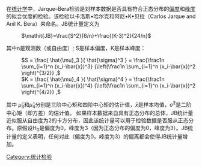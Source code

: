 {{Unreferenced|time=2021-05-09T08:57:25+00:00}}
{{NoteTA |G1=Math}}
在[[统计学|统计学]]中，Jarque–Bera检验是对样本数据是否具有符合正态分布的[[偏度|偏度]]和[[峰度|峰度]]的拟合优度的检验。该检验以卡洛斯•哈尔克和阿尼•K•贝拉（Carlos Jarque and Anil K. Bera）来命名。JB统计量定义为
: <math> 
    \mathit{JB}=\frac{S^2}{6/n}+\frac{(K-3)^2}{24/n}
  </math>
其中n是观测数（或自由度）; S是样本偏度，K是样本峰度：
: <math>
     S = \frac{ \hat{\mu}_3 }{ \hat{\sigma}^3 } 
        = \frac{\frac1n \sum_{i=1}^n (x_i-\bar{x})^3} {\left(\frac1n \sum_{i=1}^n (x_i-\bar{x})^2 \right)^{3/2}} ,
</math>
: <math>
 K = \frac{ \hat{\mu}_4 }{ \hat{\sigma}^4 }  
    = \frac{\frac1n \sum_{i=1}^n (x_i-\bar{x})^4} {\left(\frac1n \sum_{i=1}^n (x_i-\bar{x})^2 \right)^{4/2}} ,
</math>
其中 <math>\hat{\mu}_3</math>和<math>\hat{\mu}_4</math>分别是三阶中心矩和四阶中心矩的估计值，<math>\bar{x}</math>是样本均值，<math>\hat{\sigma}^2</math>是二阶中心矩（即方差）的估计值。
如果样本数据来自具有正态分布的总体，JB统计量近似服从自由度为2的卡方分布，因此该统计量可以用于检验数据是否服从正态分布。原假设H<sub>0</sub>是偏度为0，峰度为3（因为正态分布的偏度为0，峰度为3）。JB统计量的定义表明，任何对此（偏度为0，峰度为3）的偏离都会使得JB统计量增加。

[[Category:统计检验|Category:统计检验]]